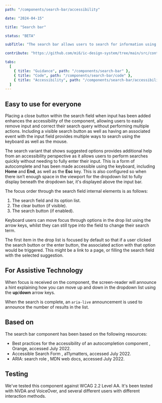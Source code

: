 ```yaml
---
path: "/components/search-bar/accessibility"

date: "2024-04-15"

title: "Search bar"

status: "BETA"

subTitle: "The search bar allows users to search for information using keywords or phrases."

contribute: "https://github.com/mi6/ic-design-system/tree/main/src/content/structured/components/search-bar"

tabs:
  [
    { title: "Guidance", path: "/components/search-bar" },
    { title: "Code", path: "/components/search-bar/code" },
    { title: "Accessibility", path: "/components/search-bar/accessibility" },
  ]
---
```



## Easy to use for everyone

Placing a close button within the search field when input has been added enhances the accessibility of the component, allowing users to easily remove input and correct their search query without performing multiple actions. Including a visible search button as well as having an associated event with the input field provides multiple ways to search using the keyboard as well as the mouse.

The search variant that shows suggested options provides additional help from an accessibility perspective as it allows users to perform searches quickly without needing to fully enter their input. This is a form of autocomplete and has been made accessible using the keyboard, including **Home** and **End**, as well as the **Esc** key. This is also configured so when there isn’t enough space in the viewport for the dropdown list to fully display beneath the dropdown bar, it's displayed above the input bar.

The focus order through the search field internal elements is as follows:

1. The search field and its option list.
2. The clear button (if visible).
3. The search button (if enabled).

Keyboard users can move focus through options in the drop list using the arrow keys, whilst they can still type into the field to change their search term.

<DoubleDoDontCaution>
  <DoDontCaution
    imageSrc={[Fig7SearchLight, Fig7SearchDark]}
    imageAlt="A graphic highlighting the tab order between elements in a search field. The search input is annotated with a '1', the close buttons with a '2', and the search button with a '3'."
    state="none"
    caption="Focus is applied first to the input field and its option list, then moves to the close button if visible and search button."
  />
</DoubleDoDontCaution>

The first item in the drop list is focused by default so that if a user clicked the search button or the enter button, the associated action with that option would be triggered. This might be a link to a page, or filling the search field with the selected suggestion.

## For Assistive Technology

When focus is received on the component, the screen-reader will announce a hint explaining how you can move up and down in the dropdown list using the **up**/**down** arrow keys.

When the search is complete, an `aria-live` announcement is used to announce the number of results in the list.

## Based on

The search bar component has been based on the following resources:

<ul>
  <li>
    <ic-link
      target="_blank"
      href="https://a11y-guidelines.orange.com/en/articles/autocomplete-component/"
      rel="noreferrer noopener nofollow"
    >
      Best practices for the accessibility of an autocompletion component
    </ic-link>
    , Orange, accessed July 2022.
  </li>
  <li>
    <ic-link
      target="_blank"
      href="https://www.a11ymatters.com/pattern/accessible-search/"
      rel="noreferrer noopener nofollow"
    >
      Accessible Search Form
    </ic-link>
    , a11ymatters, accessed July 2022.
  </li>
  <li>
    <ic-link
      target="_blank"
      href="https://developer.mozilla.org/en-US/docs/Web/Accessibility/ARIA/Roles/search_role"
      rel="noreferrer noopener nofollow"
    >
      ARIA: search role
    </ic-link>
    , MDN web docs, accessed July 2022.
  </li>
</ul>

## Testing

We've tested this component against WCAG 2.2 Level AA. It's been tested with NVDA and VoiceOver, and several different users with different interaction methods.
